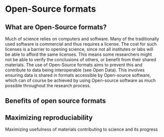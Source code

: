 # Open-Source formats 

## What are Open-Source formats? 

Much of science relies on computers and software. Many of the traditionally used software is commercial and thus requires a license. The cost for such licenses is a barrier to opening science, since not all institutes or labs will be able to afford the same licenses. This means some researchers might not be able to verify the conclusions of others, or benefit from their shared materials. The use of Open-Source formats aims to prevent this and contribute to data being interoperable (see Open Data). This involves ensuring data is shared in formats accessible by Open-source software, which can of course be achieved by using Open-source software as much possible throughout the research process. 

 

 

## Benefits of open source formats 

## Maximizing reproduciability 

Maximizing usefulness of materials contributing to science and its progress 

 